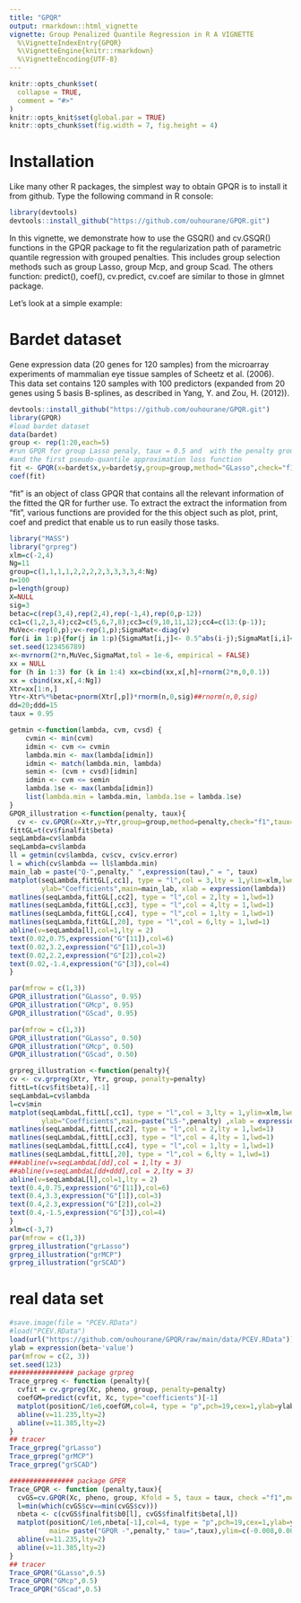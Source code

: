 ```yaml
---
title: "GPQR"
output: rmarkdown::html_vignette
vignette: Group Penalized Quantile Regression in R A VIGNETTE
  %\VignetteIndexEntry{GPQR}
  %\VignetteEngine{knitr::rmarkdown}
  %\VignetteEncoding{UTF-8}
---
```

```r
knitr::opts_chunk$set(
  collapse = TRUE,
  comment = "#>"
)
knitr::opts_knit$set(global.par = TRUE)
knitr::opts_chunk$set(fig.width = 7, fig.height = 4)
```

# Installation

Like many other R packages, the simplest way to obtain GPQR is to install it  from github. Type the following command in R console:

```r
library(devtools)
devtools::install_github("https://github.com/ouhourane/GPQR.git")
```

In this vignette, we demonstrate how to use the GSQR() and cv.GSQR() functions in the GPQR
package to fit the regularization path of parametric quantile regression with grouped penalties. 
This includes group selection methods such as group Lasso, group Mcp, and group Scad. 
The others function: predict(), coef(), cv.predict, cv.coef are similar to those in glmnet package. 

Let’s look at a simple example:


# Bardet dataset

Gene expression data (20 genes for 120 samples) from the microarray experiments 
of mammalian eye tissue samples of Scheetz et al. (2006).
This data set contains 120 samples with 100 predictors 
(expanded from 20 genes using 5 basis B-splines, as described in Yang, Y. and Zou, H. (2012)).

```r
devtools::install_github("https://github.com/ouhourane/GPQR.git")
library(GPQR)
#load bardet dataset
data(bardet)
group <- rep(1:20,each=5)
#run GPQR for group Lasso penaly, taux = 0.5 and  with the penalty group Lasso 
#and the first pseudo-quantile approximation loss function 
fit <- GPQR(x=bardet$x,y=bardet$y,group=group,method="GLasso",check="f1",taux=0.5)
coef(fit)
```

"fit" is an object of class GPQR that contains all the relevant information of the fitted the QR for further use.
To extract the extract the information from "fit", various functions are provided for the
this object such as plot, print, coef and predict that enable us to run easily those tasks.




```r
library("MASS")
library("grpreg")
xlm=c(-2,4)
Ng=11
group=c(1,1,1,1,2,2,2,2,3,3,3,3,4:Ng)
n=100
p=length(group)
X=NULL
sig=3
betac=c(rep(3,4),rep(2,4),rep(-1,4),rep(0,p-12))
cc1=c(1,2,3,4);cc2=c(5,6,7,8);cc3=c(9,10,11,12);cc4=c(13:(p-1));
MuVec<-rep(0,p);v<-rep(1,p);SigmaMat<-diag(v)
for(i in 1:p){for(j in 1:p){SigmaMat[i,j]<- 0.5^abs(i-j);SigmaMat[i,i]<- 1}}
set.seed(123456789) 
x<-mvrnorm(2*n,MuVec,SigmaMat,tol = 1e-6, empirical = FALSE)
xx = NULL
for (h in 1:3) for (k in 1:4) xx=cbind(xx,x[,h]+rnorm(2*n,0,0.1))
xx = cbind(xx,x[,4:Ng])
Xtr=xx[1:n,]
Ytr<-Xtr%*%betac+pnorm(Xtr[,p])*rnorm(n,0,sig)##rnorm(n,0,sig)
dd=20;ddd=15
taux = 0.95

getmin <-function(lambda, cvm, cvsd) {
    cvmin <- min(cvm)
    idmin <- cvm <= cvmin
    lambda.min <- max(lambda[idmin])
    idmin <- match(lambda.min, lambda)
    semin <- (cvm + cvsd)[idmin]
    idmin <- cvm <= semin
    lambda.1se <- max(lambda[idmin])
    list(lambda.min = lambda.min, lambda.1se = lambda.1se)
}
GPQR_illustration <-function(penalty, taux){
  cv <- cv.GPQR(x=Xtr,y=Ytr,group=group,method=penalty,check="f1",taux=taux)
fittGL=t(cv$finalfit$beta)
seqLambda=cv$lambda
seqLambda=cv$lambda
ll = getmin(cv$lambda, cv$cv, cv$cv.error)
l = which(cv$lambda == ll$lambda.min)
main_lab = paste("Q-",penalty," ",expression(tau)," = ", taux)
matplot(seqLambda,fittGL[,cc1], type = "l",col = 3,lty = 1,ylim=xlm,lwd=1,
        ylab="Coefficients",main=main_lab, xlab = expression(lambda))
matlines(seqLambda,fittGL[,cc2], type = "l",col = 2,lty = 1,lwd=1)
matlines(seqLambda,fittGL[,cc3], type = "l",col = 4,lty = 1,lwd=1)
matlines(seqLambda,fittGL[,cc4], type = "l",col = 1,lty = 1,lwd=1)
matlines(seqLambda,fittGL[,20], type = "l",col = 6,lty = 1,lwd=1)
abline(v=seqLambda[l],col=1,lty = 2)
text(0.02,0.75,expression("G"[11]),col=6)
text(0.02,3.2,expression("G"[1]),col=3)
text(0.02,2.2,expression("G"[2]),col=2)
text(0.02,-1.4,expression("G"[3]),col=4)
}
```

```r
par(mfrow = c(1,3))
GPQR_illustration("GLasso", 0.95)
GPQR_illustration("GMcp", 0.95)
GPQR_illustration("GScad", 0.95)
```
```r
par(mfrow = c(1,3))
GPQR_illustration("GLasso", 0.50)
GPQR_illustration("GMcp", 0.50)
GPQR_illustration("GScad", 0.50)
```

```r
grpreg_illustration <-function(penalty){
cv <- cv.grpreg(Xtr, Ytr, group, penalty=penalty)
fittL=t(cv$fit$beta)[,-1]
seqLambdaL=cv$lambda
l=cv$min
matplot(seqLambdaL,fittL[,cc1], type = "l",col = 3,lty = 1,ylim=xlm,lwd=1,
        ylab="Coefficients",main=paste("LS-",penalty) ,xlab = expression(lambda))
matlines(seqLambdaL,fittL[,cc2], type = "l",col = 2,lty = 1,lwd=1)
matlines(seqLambdaL,fittL[,cc3], type = "l",col = 4,lty = 1,lwd=1)
matlines(seqLambdaL,fittL[,cc4], type = "l",col = 1,lty = 1,lwd=1)
matlines(seqLambdaL,fittL[,20], type = "l",col = 6,lty = 1,lwd=1)
###abline(v=seqLambdaL[dd],col = 1,lty = 3)
##abline(v=seqLambdaL[dd+ddd],col = 2,lty = 3)
abline(v=seqLambdaL[l],col=1,lty = 2)
text(0.4,0.75,expression("G"[11]),col=6)
text(0.4,3.3,expression("G"[1]),col=3)
text(0.4,2.3,expression("G"[2]),col=2)
text(0.4,-1.5,expression("G"[3]),col=4)
}
xlm=c(-3,7)
par(mfrow = c(1,3))
grpreg_illustration("grLasso")
grpreg_illustration("grMCP")
grpreg_illustration("grSCAD")
```

# real data set

```r
#save.image(file = "PCEV.RData")
#load("PCEV.RData")
load(url("https://github.com/ouhourane/GPQR/raw/main/data/PCEV.RData"))
ylab = expression(beta~'value')
par(mfrow = c(2, 3))
set.seed(123)
################ package grpreg
Trace_grpreg <- function (penalty){
  cvfit = cv.grpreg(Xc, pheno, group, penalty=penalty)
  coefGM=predict(cvfit, Xc, type="coefficients")[-1]
  matplot(positionC/1e6,coefGM,col=4, type = "p",pch=19,cex=1,ylab=ylab,xlab="Location",main=paste("LS-",penalty),ylim=c(-0.008,0.006))
  abline(v=11.235,lty=2) 
  abline(v=11.385,lty=2)
}
## tracer
Trace_grpreg("grLasso")
Trace_grpreg("grMCP")
Trace_grpreg("grSCAD")

################ package GPER
Trace_GPQR <- function (penalty,taux){
  cvGS=cv.GPQR(Xc, pheno, group, Kfold = 5, taux = taux, check ="f1",method =penalty,plot.it=F)
  l=min(which(cvGS$cv==min(cvGS$cv)))
  nbeta <- c(cvGS$finalfit$b0[l], cvGS$finalfit$beta[,l])
  matplot(positionC/1e6,nbeta[-1],col=4, type = "p",pch=19,cex=1,ylab=ylab,xlab="Location",
          main= paste("GPQR -",penalty," tau=",taux),ylim=c(-0.008,0.006))
  abline(v=11.235,lty=2) 
  abline(v=11.385,lty=2)
}
## tracer
Trace_GPQR("GLasso",0.5)
Trace_GPQR("GMcp",0.5)
Trace_GPQR("GScad",0.5)
```





